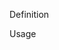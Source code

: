 
<DocumentLayout
    title="Experiment"
    description="A single run of a workflow on specific inputs"
    estimated_time="2 minutes"
    video_url="" >
Definition

Usage
</DocumentLayout>